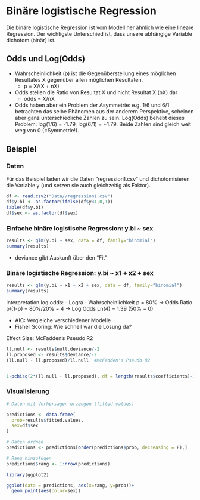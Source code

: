 # Binäre logistische Regression

Die binäre logistische Regression ist vom Modell her ähnlich wie eine lineare Regression. Der wichtigste Unterschied ist, dass unsere abhängige Variable dichotom (binär) ist.

## Odds und Log(Odds)
- Wahrscheinlichkeit (p) ist die Gegenüberstellung eines möglichen Resultates X gegenüber allen möglichen Resultaten.
   - p = X/(X + nX)
- Odds stellen die Ratio von Resultat X und nicht Resultat X (nX) dar
   - odds = X/nX
- Odds haben aber ein Problem der Asymmetrie: e.g. 1/6 und 6/1 betrachten das selbe Phänomen aus der anderern Perspektive, scheinen aber ganz unterschiedliche Zahlen zu sein. Log(Odds) behebt dieses Problem: log(1/6) = -1.79, log(6/1) = +1.79. Beide Zahlen sind gleich weit weg von 0 (=Symmetrie!).


## Beispiel

### Daten

Für das Beispiel laden wir die Daten "regression1.csv" und dichotomisieren die Variable y (und setzen sie auch gleichzeitig als Faktor).

```r
df <- read.csv2("Data//regression1.csv")
df$y.bi <- as.factor(ifelse(df$y<1,0,1))
table(df$y.bi)
df$sex <- as.factor(df$sex)
```

### Einfache binäre logistische Regression: y.bi ~ sex
```r
results <- glm(y.bi ~ sex, data = df, family="binomial")
summary(results)
```

- deviance gibt Auskunft über den "Fit"

### Binäre logistische Regression: y.bi ~ x1 + x2 + sex
```r
results <- glm(y.bi ~ x1 + x2 + sex, data = df, family="binomial")
summary(results)

```

Interpretation log odds:
- Logra
- Wahrscheinlichkeit p = 80% -> Odds Ratio p/(1-p) = 80%/20% = 4 -> Log Odds Ln(4) = 1.39 (50% = 0)

- AIC: Vergleiche verschiedener Modelle
- Fisher Scoring: Wie schnell war die Lösung da?


Effect Size: McFadden's Pseudo R2
```r
ll.null <- results$null.deviance/-2
ll.proposed <- results$deviance/-2
(ll.null - ll.proposed)/ll.null  #McFadden's Pseudo R2


1-pchisq(2*(ll.null - ll.proposed), df = length(results$coefficients)-1) #pvalue 
```


### Visualisierung

```r
# Daten mit Vorhersagen erzeugen (fitted.values)

predictions <- data.frame(
  prob=results$fitted.values,
  sex=df$sex
)

# Daten ordnen
predictions <- predictions[order(predictions$prob, decreasing = F),]

# Rang hinzufügen
predictions$rang <- 1:nrow(predictions)

library(ggplot2)

ggplot(data = predictions, aes(x=rang, y=prob))+
  geom_point(aes(color=sex))


```



